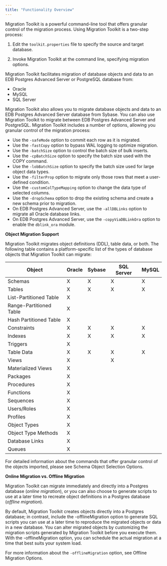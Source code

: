 ```yaml
---
title: "Functionality Overview"
---
```


Migration Toolkit is a powerful command-line tool that offers granular control of the migration process. Using Migration Toolkit is a two-step process:

1.  Edit the `toolkit.properties` file to specify the source and target database.

2.  Invoke Migration Toolkit at the command line, specifying migration options.

Migration Toolkit facilitates migration of database objects and data to an EDB Postgres Advanced Server or PostgreSQL database from:

-   Oracle
-   MySQL
-   SQL Server

Migration Toolkit also allows you to migrate database objects and data to an EDB Postgres Advanced Server database from Sybase. You can also use Migration Toolkit to migrate between EDB Postgres Advanced Server and PostgreSQL. Migration Toolkit includes a number of options, allowing you granular control of the migration process:

-   Use the `-safeMode` option to commit each row as it is migrated.
-   Use the `-fastCopy` option to bypass WAL logging to optimize migration.
-   Use the `-batchSize` option to control the batch size of bulk inserts.
-   Use the `-cpBatchSize` option to specify the batch size used with the COPY command.
-   Use the `-lobBatchSize` option to specify the batch size used for large object data types.
-   Use the `-filterProp` option to migrate only those rows that meet a user-defined condition.
-   Use the `-customColTypeMapping` option to change the data type of selected columns.
-   Use the `-dropSchema` option to drop the existing schema and create a new schema prior to migration.
-   On EDB Postgres Advanced Server, use the `-allDBLinks` option to migrate all Oracle database links.
-   On EDB Postgres Advanced Server, use the `-copyViaDBLinkOra` option to enable the `dblink_ora` module.

**Object Migration Support**

Migration Toolkit migrates object definitions (DDL), table data, or both. The following table contains a platform-specific list of the types of database objects that Migration Toolkit can migrate:

| Object                  | Oracle                    | Sybase | SQL Server | MySQL |
|-------------------------|---------------------------|--------|------------|-------|
| Schemas                 | X                         | X      | X          | X     |
| Tables                  | X                         | X      | X          | X     |
| List-Partitioned Table  | X                         |        |            |       |
| Range-Partitioned Table | X                         |        |            |       |
| Hash Partitioned Table  | X                         |        |            |       |
| Constraints             | X                         | X      | X          | X     |
| Indexes                 | X                         | X      | X          | X     |
| Triggers                | X                         |        |            |       |
| Table Data              | X                         | X      | X          | X     |
| Views                   | X                         |        | X          |       |
| Materialized Views      | X                         |        |            |       |
| Packages                | X                         |        |            |       |
| Procedures              | X                         |        |            |       |
| Functions               | X                         |        |            |       |
| Sequences               | X                         |        |            |       |
| Users/Roles             | X                         |        |            |       |
| Profiles                | X                         |        |            |       |
| Object Types            | X                         |        |            |       |
| Object Type Methods     | X                         |        |            |       |
| Database Links          | X                         |        |            |       |
| Queues                  | X                         |        |            |       |

For detailed information about the commands that offer granular control of the objects imported, please see Schema Object Selection Options.

**Online Migration vs. Offline Migration**

Migration Toolkit can migrate immediately and directly into a Postgres database (*online* *migration*), or you can also choose to generate scripts to use at a later time to recreate object definitions in a Postgres database (*offline* *migration*).

By default, Migration Toolkit creates objects directly into a Postgres database; in contrast, include the -offlineMigration option to generate SQL scripts you can use at a later time to reproduce the migrated objects or data in a new database. You can alter migrated objects by customizing the migration scripts generated by Migration Toolkit before you execute them. With the -offlineMigration option, you can schedule the actual migration at a time that best suits your system load.

For more information about the `-offlineMigration` option, see Offline Migration Options.
